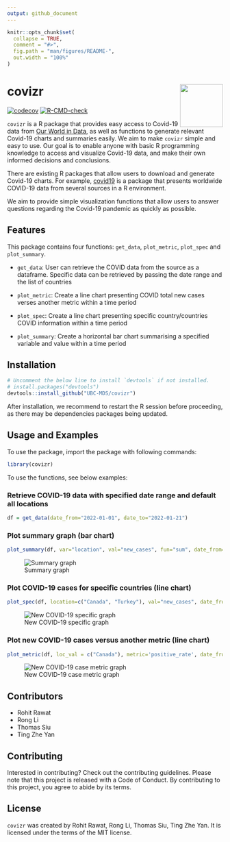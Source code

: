```yaml
---
output: github_document
---
```


<!-- README.md is generated from README.Rmd. Please edit that file -->

```r
knitr::opts_chunk$set(
  collapse = TRUE,
  comment = "#>",
  fig.path = "man/figures/README-",
  out.width = "100%"
)
```

# covizr <img src='https://github.com/UBC-MDS/covizr/raw/main/img/logo.png' align="right" style="width:100px;height:100px;"/>

<!-- badges: start -->
[![codecov](https://codecov.io/gh/UBC-MDS/covizr/branch/main/graph/badge.svg?token=noFqX1BkyC)](https://codecov.io/gh/UBC-MDS/covizr)
[![R-CMD-check](https://github.com/UBC-MDS/covizr/actions/workflows/R-CMD-check.yaml/badge.svg)](https://github.com/UBC-MDS/covizr/actions/workflows/R-CMD-check.yaml)
<!-- badges: end -->

`covizr` is a R package that provides easy access to Covid-19 data from
[Our World in Data](https://ourworldindata.org/coronavirus), as well as
functions to generate relevant Covid-19 charts and summaries easily. We
aim to make `covizr` simple and easy to use. Our goal is to enable
anyone with basic R programming knowledge to access and visualize
Covid-19 data, and make their own informed decisions and conclusions.

There are existing R packages that allow users to download and generate
Covid-19 charts. For example,
[covid19](https://github.com/covid19datahub/COVID19/) is a package that
presents worldwide COVID-19 data from several sources in a R
environment.

We aim to provide simple visualization functions that allow users to
answer questions regarding the Covid-19 pandemic as quickly as possible.

## Features

This package contains four functions: `get_data`, `plot_metric`, `plot_spec` and `plot_summary`.

* `get_data`: User can retrieve the COVID data from the source as a dataframe. Specific data can be retrieved by passing the date range and the list of countries

* `plot_metric`: Create a line chart presenting COVID total new cases verses another metric within a time period

* `plot_spec`: Create a line chart presenting specific country/countries COVID information within a time period

* `plot_summary`: Create a horizontal bar chart summarising a specified variable and value within a time period


## Installation

``` r
# Uncomment the below line to install `devtools` if not installed. 
# install.packages("devtools") 
devtools::install_github("UBC-MDS/covizr")
```

After installation, we recommend to restart the R session before proceeding, as there may be dependencies packages being updated.

## Usage and Examples

To use the package, import the package with following commands:

```r
library(covizr)
```

To use the functions, see below examples:

### Retrieve COVID-19 data with specified date range and default all locations

```r
df = get_data(date_from="2022-01-01", date_to="2022-01-21")
```

### Plot summary graph (bar chart)

```r
plot_summary(df, var="location", val="new_cases", fun="sum", date_from="2022-01-01", date_to="2022-01-15", top_n=10)
```

![Summary graph](https://github.com/UBC-MDS/covizr/raw/main/img/plot_summary.png)

### Plot COVID-19 cases for specific countries (line chart)

```r
plot_spec(df, location=c("Canada", "Turkey"), val="new_cases", date_from="2022-01-01", date_to="2022-01-07")
```

![New COVID-19 specific graph](https://github.com/UBC-MDS/covizr/raw/main/img/plot_spec.png)

### Plot new COVID-19 cases versus another metric (line chart)

```r
plot_metric(df, loc_val = c("Canada"), metric='positive_rate', date_from="2022-01-15", date_to="2022-01-21")
```

![New COVID-19 case metric graph](https://github.com/UBC-MDS/covizr/raw/main/img/plot_metric.png)


## Contributors

* Rohit Rawat
* Rong Li
* Thomas Siu
* Ting Zhe Yan

## Contributing

Interested in contributing? Check out the contributing guidelines. Please note that this project is released with a Code of Conduct. By contributing to this project, you agree to abide by its terms.

## License

`covizr` was created by Rohit Rawat, Rong Li, Thomas Siu, Ting Zhe Yan. It is licensed under the terms of the MIT license.
